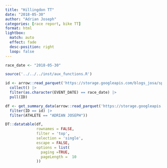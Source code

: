 ```yaml
---
title: "Hillingdon TT"
date: "2018-05-30"
author: "Adrian Joseph"
categories: [race report, bike TT]
format: html
lightbox:
  match: auto
  effect: fade
  desc-position: right
  loop: false
---
```

 
```r
race_date <- "2018-05-30"

source('../../../inst/aux_functions.R')

id <- arrow::read_parquet('https://storage.googleapis.com/blogs_josa/sport/parquets/main_dataset.parquet') |>
  collect() |>
  filter(as.character(EVENT_DATE) == race_date) |>
  pull(ID)

df <- get_summary_data(arrow::read_parquet('https://storage.googleapis.com/blogs_josa/sport/parquets/all_results.parquet') |>
  filter(ID == id) |>
  filter(ATHLETE == "ADRIAN JOSEPH"))

DT::datatable(df,
              rownames = FALSE,
              filter = 'top',
              selection = 'single',
              escape = FALSE,
              options = list(
                paging =TRUE,
                pageLength =  10
              ))
```
